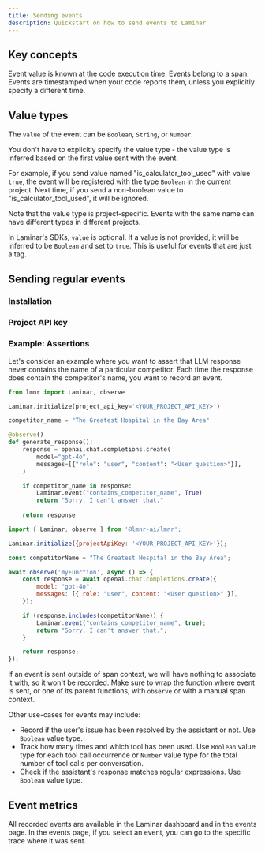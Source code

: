 ```yaml
---
title: Sending events
description: Quickstart on how to send events to Laminar
---
```



## Key concepts

Event value is known at the code execution time. Events belong to a span.
Events are timestamped when your code reports them, unless you explicitly specify a different time.

## Value types

The `value` of the event can be `Boolean`, `String`, or `Number`.

You don't have to explicitly specify the value type - the value type is inferred based on the first value sent with the event.

For example, if you send value named "is_calculator_tool_used" with value `true`, the event will be registered with the type `Boolean` in the current project.
Next time, if you send a non-boolean value to "is_calculator_tool_used", it will be ignored.

Note that the value type is project-specific. Events with the same name can have different types in different projects.

In Laminar's SDKs, `value` is optional. If a value is not provided, it will be inferred to be `Boolean` and set to `true`.
This is useful for events that are just a tag.

## Sending regular events

### Installation

<LaminarInstall />

### Project API key

<GetProjectApiKey />

### Example: Assertions

Let's consider an example where you want to assert that LLM response never contains the
name of a particular competitor. Each time the response does contain the competitor's name,
you want to record an event.

<Tabs>
<Tab title = "Python">
    
```python
from lmnr import Laminar, observe

Laminar.initialize(project_api_key='<YOUR_PROJECT_API_KEY>')

competitor_name = "The Greatest Hospital in the Bay Area"

@observe()
def generate_response():
    response = openai.chat.completions.create(
        model="gpt-4o",
        messages=[{"role": "user", "content": "<User question>"}],
    )

    if competitor_name in response:
        Laminar.event("contains_competitor_name", True)
        return "Sorry, I can't answer that."
    
    return response
```

</Tab>
<Tab title = "JavaScript/TypeScript">
    
```javascript
import { Laminar, observe } from '@lmnr-ai/lmnr';

Laminar.initialize({projectApiKey: '<YOUR_PROJECT_API_KEY>'});

const competitorName = "The Greatest Hospital in the Bay Area";

await observe('myFunction', async () => {
    const response = await openai.chat.completions.create({
        model: "gpt-4o",
        messages: [{ role: "user", content: "<User question>" }],
    });

    if (response.includes(competitorName)) {
        Laminar.event("contains_competitor_name", true);
        return "Sorry, I can't answer that.";
    }

    return response;
});
```

</Tab>
</Tabs>

<Warning>If an event is sent outside of span context, we will have nothing to associate it with, so it
won't be recorded. Make sure to wrap the function where event is sent, or one of its parent functions, with `observe` or with a manual span context.</Warning>

Other use-cases for events may include:
- Record if the user's issue has been resolved by the assistant or not. Use `Boolean` value type.
- Track how many times and which tool has been used. Use `Boolean` value type for each tool call occurrence or `Number` value type for the total number of tool calls per conversation.
- Check if the assistant's response matches regular expressions. Use `Boolean` value type.

## Event metrics

All recorded events are available in the Laminar dashboard and in the events page.
In the events page, if you select an event, you can go to the specific trace where it was sent.
